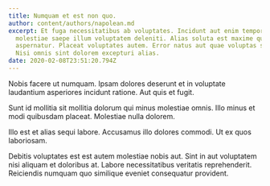 ```yaml
---
title: Numquam et est non quo.
author: content/authors/napolean.md
excerpt: Et fuga necessitatibus ab voluptates. Incidunt aut enim tempora
  molestiae saepe illum voluptatem deleniti. Alias soluta est maxime qui fugit
  aspernatur. Placeat voluptates autem. Error natus aut quae voluptas saepe.
  Nisi omnis sint dolorem excepturi alias.
date: 2020-02-08T23:51:20.794Z
---
```

Nobis facere ut numquam. Ipsam dolores deserunt et in voluptate laudantium asperiores incidunt ratione. Aut quis et fugit.
 Sunt id mollitia sit mollitia dolorum qui minus molestiae omnis. Illo minus et modi quibusdam placeat. Molestiae nulla dolorem.
 Illo est et alias sequi labore. Accusamus illo dolores commodi. Ut ex quos laboriosam.
 Debitis voluptates est est autem molestiae nobis aut. Sint in aut voluptatem nisi aliquam et doloribus at. Labore necessitatibus veritatis reprehenderit. Reiciendis numquam quo similique eveniet consequatur provident.